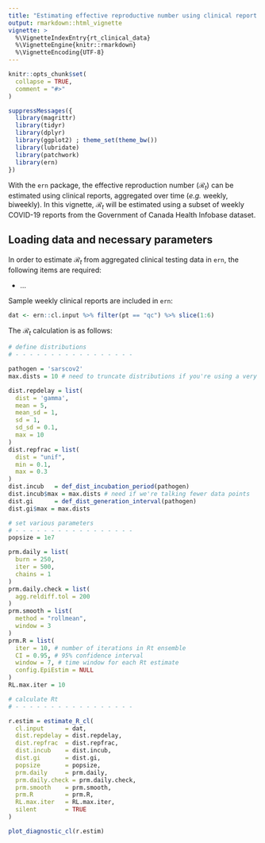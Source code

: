 ```yaml
---
title: "Estimating effective reproductive number using clinical report data"
output: rmarkdown::html_vignette
vignette: >
  %\VignetteIndexEntry{rt_clinical_data}
  %\VignetteEngine{knitr::rmarkdown}
  %\VignetteEncoding{UTF-8}
---
```


```r
knitr::opts_chunk$set(
  collapse = TRUE,
  comment = "#>"
)
```

```r
suppressMessages({
  library(magrittr)
  library(tidyr)
  library(dplyr)
  library(ggplot2) ; theme_set(theme_bw())
  library(lubridate)
  library(patchwork)
  library(ern)
})
```

With the `ern` package, the effective reproduction number ($\mathcal{R}_t$) can be estimated using clinical reports, aggregated over time (_e.g._ weekly, biweekly). In this vignette, $\mathcal{R}_t$ will be estimated using a subset of weekly COVID-19 reports from the Government of Canada Health Infobase dataset. 

## Loading data and necessary parameters

In order to estimate $\mathcal{R}_t$ from aggregated clinical testing data in `ern`, the following items are required:

- ...

Sample weekly clinical reports are included in `ern`:

```r
dat <- ern::cl.input %>% filter(pt == "qc") %>% slice(1:6)
```

The $\mathcal{R}_t$ calculation is as follows:

```r
# define distributions
# - - - - - - - - - - - - - - - - -

pathogen = 'sarscov2'
max.dists = 10 # need to truncate distributions if you're using a very short timeseries

dist.repdelay = list(
  dist = 'gamma',
  mean = 5,
  mean_sd = 1,
  sd = 1,
  sd_sd = 0.1,
  max = 10
)
dist.repfrac = list(
  dist = "unif",
  min = 0.1,
  max = 0.3
)
dist.incub   = def_dist_incubation_period(pathogen)
dist.incub$max = max.dists # need if we're talking fewer data points
dist.gi      = def_dist_generation_interval(pathogen)
dist.gi$max = max.dists

# set various parameters
# - - - - - - - - - - - - - - - - -
popsize = 1e7

prm.daily = list(
  burn = 250,
  iter = 500,
  chains = 1
)
prm.daily.check = list(
  agg.reldiff.tol = 200
)
prm.smooth = list(
  method = "rollmean",
  window = 3
)
prm.R = list(
  iter = 10, # number of iterations in Rt ensemble
  CI = 0.95, # 95% confidence interval
  window = 7, # time window for each Rt estimate
  config.EpiEstim = NULL
)
RL.max.iter = 10

# calculate Rt
# - - - - - - - - - - - - - - - - - 

r.estim = estimate_R_cl(
  cl.input      = dat,
  dist.repdelay = dist.repdelay,
  dist.repfrac  = dist.repfrac,
  dist.incub    = dist.incub,
  dist.gi       = dist.gi,
  popsize       = popsize,
  prm.daily     = prm.daily,
  prm.daily.check = prm.daily.check,
  prm.smooth    = prm.smooth,
  prm.R         = prm.R,
  RL.max.iter   = RL.max.iter,
  silent        = TRUE
)
```

```r
plot_diagnostic_cl(r.estim)
```
